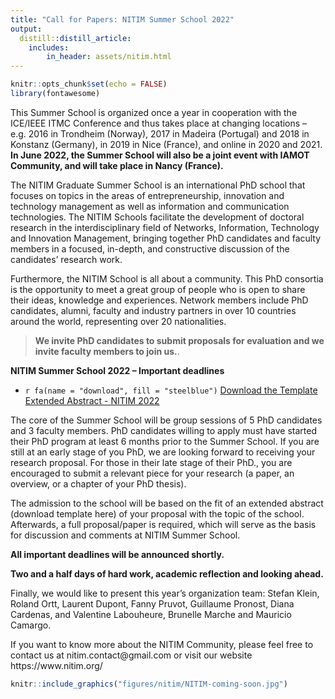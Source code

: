 ```yaml
---
title: "Call for Papers: NITIM Summer School 2022"
output:
  distill::distill_article:
    includes:
        in_header: assets/nitim.html
---
```


```r
knitr::opts_chunk$set(echo = FALSE)
library(fontawesome)
```



This Summer School is organized once a year in cooperation with the ICE/IEEE ITMC Conference and thus takes place at changing locations – e.g. 2016 in Trondheim (Norway), 2017 in Madeira (Portugal) and 2018 in Konstanz (Germany), in 2019 in Nice (France), and online in 2020 and 2021. **In June 2022, the Summer School will also be a joint event with IAMOT Community, and will take place in Nancy (France).** 



The NITIM Graduate Summer School is an international PhD school that focuses on topics in the areas of entrepreneurship, innovation and technology management as well as information and communication technologies. 
The NITIM Schools facilitate the development of doctoral research in the interdisciplinary field of Networks, Information, Technology and Innovation Management, bringing together PhD candidates and faculty members in a focused, in-depth, and constructive discussion of the candidates’ research work.

Furthermore, the NITIM School is all about a community. This PhD consortia is the opportunity to meet a great group of people who is open to share their ideas, knowledge and experiences. Network members include PhD candidates, alumni, faculty and industry partners in over 10 countries around the world, representing over 20 nationalities.



>**We invite PhD candidates to submit proposals for evaluation and we invite faculty members to join us.**. 

::: {.infobox .goal data-latex="{.goal}"}
**NITIM Summer School 2022 – Important deadlines**

- `r fa(name = "download", fill = "steelblue")` [Download the Template Extended Abstract - NITIM 2022](assets/nitim/template-nitim.docx)


:::

The core of the Summer School will be group sessions of 5 PhD candidates and 3 faculty members.
PhD candidates willing to apply must have started their PhD program at least 6 months prior to the Summer School. If you are still at an early stage of you PhD, we are looking forward to receiving your research proposal. 
For those in their late stage of their PhD., you are encouraged to submit a relevant piece for your research (a paper, an overview, or a chapter of your PhD thesis).

The admission to the school will be based on the fit of an extended abstract (download template here) of your proposal with the topic of the school. Afterwards, a full proposal/paper is required, which will serve as the basis for discussion and comments at NITIM Summer School. 

**All important deadlines will be announced shortly.** 

**Two and a half days of hard work, academic reflection and looking ahead.** 


Finally, we would like to present this year’s organization team:
Stefan Klein, Roland Ortt, Laurent Dupont, Fanny Pruvot, Guillaume Pronost, Diana Cardenas, and Valentine Labouheure, Brunelle Marche and Mauricio Camargo.

If you want to know more about the NITIM Community, please feel free to contact us at nitim.contact@gmail.com or visit our website https://www.nitim.org/


```r
knitr::include_graphics("figures/nitim/NITIM-coming-soon.jpg")
```



